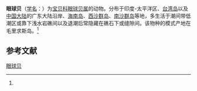 {{Speciesbox
| name = 眼球贝
| status = 
| status_system = 
| image = 
| genus = Erosaria
| species = erosa
| authority = ([[卡尔·林奈|Linnaeus]], 1758)<ref name='id10651'>{{cite web| url =http://www.bioinfo.cn/db05/BjdwSpecies.php?action=view&id=10651| title =眼球贝| work =《中国动物物种编目数据库》| publisher =中国科学院微生物研究所| author =中国科学院动物研究所| accessdate =2009-04-28| deadurl =yes| archiveurl =https://web.archive.org/web/20160305004806/http://www.bioinfo.cn/db05/BjdwSpecies.php?action=view&id=10651| archivedate =2016-03-05}}</ref>
}}

'''眼球贝'''（[[学名|学名]]：{{lang|la|''Erosaria erosa''}}）为[[宝贝科|宝贝科]][[眼球贝属|眼球贝属]]的动物。分布于印度-太平洋区、[[台湾岛|台湾岛]]以及[[中国大陆|中国大陆]]的广东大陆沿岸、[[海南岛|海南岛]]、[[西沙群岛|西沙群岛]]、[[南沙群岛|南沙群岛]]等地，多生活于潮间带低潮区或靠下浅水岩礁间以及退潮后常隐藏在礁石下或缝隙间。该物种的模式产地在毛里求斯岛。<ref name='id10651'/>

== 参考文献 ==
{{reflist}}

{{Wikispecies|Erosaria erosa}}
{{Taxonbar|from=Q1304440}}

[[Category:眼球贝属|眼球贝]]


{{软体动物小作品}}